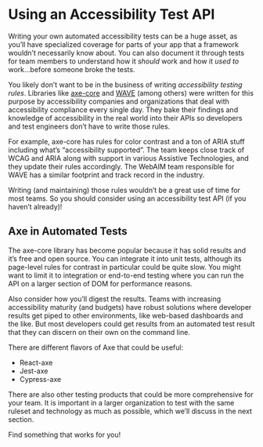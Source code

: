# Using an Accessibility Test API

Writing your own automated accessibility tests can be a huge asset, as you’ll have specialized coverage for parts of your app that a framework wouldn’t necessarily know about. You can also document it through tests for team members to understand how it _should_ work and how it _used to_ work&hellip;before someone broke the tests.

You likely don’t want to be in the business of writing _accessibility testing rules_. Libraries like [axe-core](https://github.com/dequelabs/axe-core) and [WAVE](https://wave.webaim.org/api/) (among others) were written for this purpose by accessibility companies and organizations that deal with accessibility compliance every single day. They bake their findings and knowledge of accessibility in the real world into their APIs so developers and test engineers don’t have to write those rules.

For example, axe-core has rules for color contrast and a ton of ARIA stuff including what’s “accessibility supported”. The team keeps close track of WCAG and ARIA along with support in various Assistive Technologies, and they update their rules accordingly. The WebAIM team responsible for WAVE has a similar footprint and track record in the industry.

Writing (and maintaining) those rules wouldn’t be a great use of time for most teams. So you should consider using an accessibility test API (if you haven’t already)!

## Axe in Automated Tests

The axe-core library has become popular because it has solid results and it’s free and open source. You can integrate it into unit tests, although its page-level rules for contrast in particular could be quite slow. You might want to limit it to integration or end-to-end testing where you can run the API on a larger section of DOM for performance reasons.

Also consider how you’ll digest the results. Teams with increasing accessibility maturity (and budgets) have robust solutions where developer results get piped to other environments, like web-based dashboards and the like. But most developers could get results from an automated test result that they can discern on their own on the command line.

There are different flavors of Axe that could be useful:

- React-axe
- Jest-axe
- Cypress-axe

There are also other testing products that could be more comprehensive for your team. It is important in a larger organization to test with the same ruleset and technology as much as possible, which we’ll discuss in the next section.

Find something that works for you!